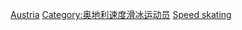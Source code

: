 [[Category:各國奧運競速滑冰運動員|Austria]]
[[Category:奥地利速度滑冰运动员|Category:奥地利速度滑冰运动员]]
[[Category:奥地利冬季奥运运动员|Speed skating]]